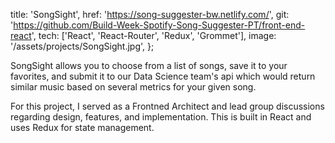   title: 'SongSight',
  href: 'https://song-suggester-bw.netlify.com/',
  git:
    'https://github.com/Build-Week-Spotify-Song-Suggester-PT/front-end-react',
  tech: ['React', 'React-Router', 'Redux', 'Grommet'],
  image: '/assets/projects/SongSight.jpg',
};

SongSight allows you to choose from a list of songs, save it to your favorites, and submit it to our Data Science team's api which would return similar music based on several metrics for your given song.

For this project, I served as a Frontned Architect and lead group discussions regarding design, features, and implementation. This is built in React and uses Redux for state management.
